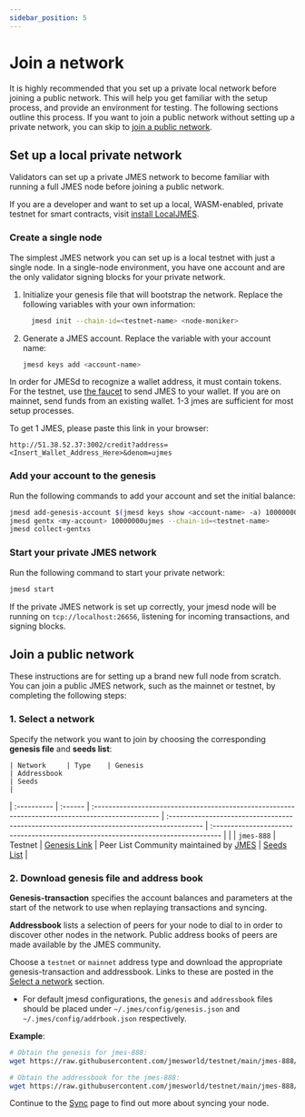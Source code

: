 ```yaml
---
sidebar_position: 5
---
```



# Join a network

It is highly recommended that you set up a private local network before joining a public network. This will help you get familiar with the setup process, and provide an environment for testing. The following sections outline this process. If you want to join a public network without setting up a private network, you can skip to [join a public network](#join-a-public-network).

## Set up a local private network

Validators can set up a private JMES network to become familiar with running a full JMES node before joining a public network.


<Admonition type="tip" icon="💡" title="LocalJMES">

If you are a developer and want to set up a local, WASM-enabled, private testnet for smart contracts, visit [install LocalJMES](../../develop/localjmes/README.mdx).

</Admonition>


### Create a single node

The simplest JMES network you can set up is a local testnet with just a single node. In a single-node environment, you have one account and are the only validator signing blocks for your private network.

1. Initialize your genesis file that will bootstrap the network. Replace the following variables with your own information:

   ```bash
     jmesd init --chain-id=<testnet-name> <node-moniker>
   ```

2. Generate a JMES account. Replace the variable with your account name:

   ```bash
   jmesd keys add <account-name>
   ```

<Admonition type="tip" icon="💡" title="Get tokens">

In order for JMESd to recognize a wallet address, it must contain tokens. For the testnet, use [the faucet](https://faucet.terra.money/) to send JMES to your wallet. If you are on mainnet, send funds from an existing wallet. 1-3 jmes are sufficient for most setup processes.

</Admonition>

To get 1 JMES, please paste this link in your browser:

```
http://51.38.52.37:3002/credit?address=<Insert_Wallet_Address_Here>&denom=ujmes
```

### Add your account to the genesis

Run the following commands to add your account and set the initial balance:

```bash
jmesd add-genesis-account $(jmesd keys show <account-name> -a) 100000000ujmes
jmesd gentx <my-account> 10000000ujmes --chain-id=<testnet-name>
jmesd collect-gentxs
```

### Start your private JMES network

Run the following command to start your private network:

```bash
jmesd start
```

If the private JMES network is set up correctly, your jmesd node will be running on `tcp://localhost:26656`, listening for incoming transactions, and signing blocks.

## Join a public network

These instructions are for setting up a brand new full node from scratch. You can join a public JMES network, such as the mainnet or testnet, by completing the following steps:

### 1. Select a network

Specify the network you want to join by choosing the corresponding **genesis file** and **seeds list**:

	| Network     | Type    | Genesis                                                                                        | Addressbook                                                                              | Seeds                                                                             |
| :---------- | :------ | :------------------------------------------------------------------------------------------------ | :--------------------------------------------------------------------------------------- | :-------------------------------------------------------------------------------- |                 |
| `jmes-888`   | Testnet | [Genesis Link](https://raw.githubusercontent.com/jmesworld/testnet/main/jmes-888/genesis.json) |  Peer List Community maintained by [JMES](https://raw.githubusercontent.com/jmesworld/testnet/main/jmes-888/addrbook.json) | [Seeds List](https://github.com/jmesworld/testnet) |

### 2. Download genesis file and address book

**Genesis-transaction** specifies the account balances and parameters at the start of the network to use when replaying transactions and syncing.

**Addressbook** lists a selection of peers for your node to dial to in order to discover other nodes in the network. Public address books of peers are made available by the JMES community.

Choose a `testnet` or `mainnet` address type and download the appropriate genesis-transaction and addressbook. Links to these are posted in the [Select a network](#1-select-a-network) section.

- For default jmesd configurations, the `genesis` and `addressbook` files should be placed under `~/.jmes/config/genesis.json` and `~/.jmes/config/addrbook.json` respectively.

**Example**:

```bash
# Obtain the genesis for jmes-888:
wget https://raw.githubusercontent.com/jmesworld/testnet/main/jmes-888/genesis.json -O ~/.jmes/config/genesis.json

# Obtain the addressbook for the jmes-888:
wget https://raw.githubusercontent.com/jmesworld/testnet/main/jmes-888/addrbook.json -O ~/.jmes/config/addrbook.json
```

Continue to the [Sync](sync.mdx) page to find out more about syncing your node.

